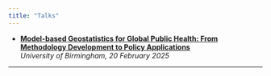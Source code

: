 ```yaml
---
title: "Talks"
---
```


-   [**Model-based Geostatistics for Global Public Health: From Methodology Development to Policy Applications**](Birmingham%20(20%20Feb%202025).qmd)\
    *University of Birmingham, 20 February 2025*

------------------------------------------------------------------------

